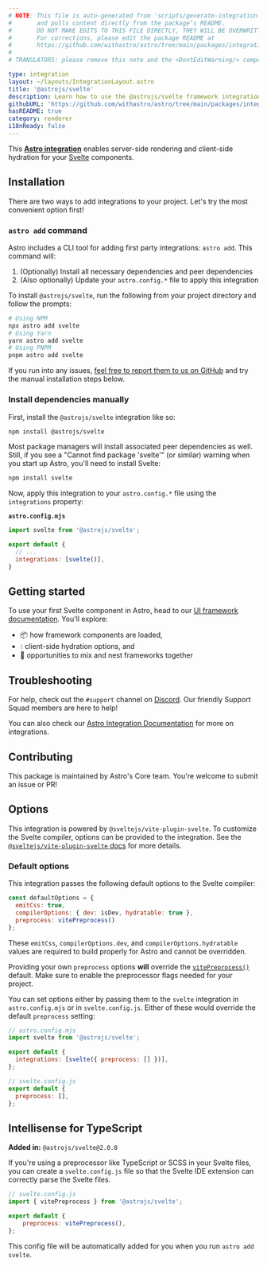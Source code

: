 ```yaml
---
# NOTE: This file is auto-generated from 'scripts/generate-integration-pages.ts'
#       and pulls content directly from the package’s README.
#       DO NOT MAKE EDITS TO THIS FILE DIRECTLY, THEY WILL BE OVERWRITTEN!
#       For corrections, please edit the package README at
#       https://github.com/withastro/astro/tree/main/packages/integrations/svelte/
#
# TRANSLATORS: please remove this note and the <DontEditWarning/> component.

type: integration
layout: ~/layouts/IntegrationLayout.astro
title: '@astrojs/svelte'
description: Learn how to use the @astrojs/svelte framework integration to extend component support in your Astro project.
githubURL: 'https://github.com/withastro/astro/tree/main/packages/integrations/svelte/'
hasREADME: true
category: renderer
i18nReady: false
---
```



<DontEditWarning/>

This **[Astro integration][astro-integration]** enables server-side rendering and client-side hydration for your [Svelte](https://svelte.dev/) components.

## Installation

There are two ways to add integrations to your project. Let's try the most convenient option first!

### `astro add` command

Astro includes a CLI tool for adding first party integrations: `astro add`. This command will:

1.  (Optionally) Install all necessary dependencies and peer dependencies
2.  (Also optionally) Update your `astro.config.*` file to apply this integration

To install `@astrojs/svelte`, run the following from your project directory and follow the prompts:

```sh
# Using NPM
npx astro add svelte
# Using Yarn
yarn astro add svelte
# Using PNPM
pnpm astro add svelte
```

If you run into any issues, [feel free to report them to us on GitHub](https://github.com/withastro/astro/issues) and try the manual installation steps below.

### Install dependencies manually

First, install the `@astrojs/svelte` integration like so:

```sh
npm install @astrojs/svelte
```

Most package managers will install associated peer dependencies as well. Still, if you see a "Cannot find package 'svelte'" (or similar) warning when you start up Astro, you'll need to install Svelte:

```sh
npm install svelte
```

Now, apply this integration to your `astro.config.*` file using the `integrations` property:

**`astro.config.mjs`**

```js
import svelte from '@astrojs/svelte';

export default {
  // ...
  integrations: [svelte()],
}
```

## Getting started

To use your first Svelte component in Astro, head to our [UI framework documentation][astro-ui-frameworks]. You'll explore:

*   📦 how framework components are loaded,
*   💧 client-side hydration options, and
*   🤝 opportunities to mix and nest frameworks together

## Troubleshooting

For help, check out the `#support` channel on [Discord](https://astro.build/chat). Our friendly Support Squad members are here to help!

You can also check our [Astro Integration Documentation][astro-integration] for more on integrations.

## Contributing

This package is maintained by Astro's Core team. You're welcome to submit an issue or PR!

[astro-integration]: /en/guides/integrations-guide/

[astro-ui-frameworks]: /en/core-concepts/framework-components/#using-framework-components

## Options

This integration is powered by `@sveltejs/vite-plugin-svelte`. To customize the Svelte compiler, options can be provided to the integration. See the [`@sveltejs/vite-plugin-svelte` docs](https://github.com/sveltejs/vite-plugin-svelte/blob/HEAD/docs/config.md) for more details.

### Default options

This integration passes the following default options to the Svelte compiler:

```js
const defaultOptions = {
  emitCss: true,
  compilerOptions: { dev: isDev, hydratable: true },
  preprocess: vitePreprocess()
};
```

These `emitCss`, `compilerOptions.dev`, and `compilerOptions.hydratable` values are required to build properly for Astro and cannot be overridden.

Providing your own `preprocess` options **will** override the [`vitePreprocess()`](https://github.com/sveltejs/vite-plugin-svelte/blob/HEAD/docs/preprocess.md) default. Make sure to enable the preprocessor flags needed for your project.

You can set options either by passing them to the `svelte` integration in `astro.config.mjs` or in `svelte.config.js`. Either of these would override the default `preprocess` setting:

```js
// astro.config.mjs
import svelte from '@astrojs/svelte';

export default {
  integrations: [svelte({ preprocess: [] })],
};
```

```js
// svelte.config.js
export default {
  preprocess: [],
};
```

## Intellisense for TypeScript

**Added in:** `@astrojs/svelte@2.0.0`

If you're using a preprocessor like TypeScript or SCSS in your Svelte files, you can create a `svelte.config.js` file so that the Svelte IDE extension can correctly parse the Svelte files.

```js
// svelte.config.js
import { vitePreprocess } from '@astrojs/svelte';

export default {
	preprocess: vitePreprocess(),
};
```

This config file will be automatically added for you when you run `astro add svelte`.
